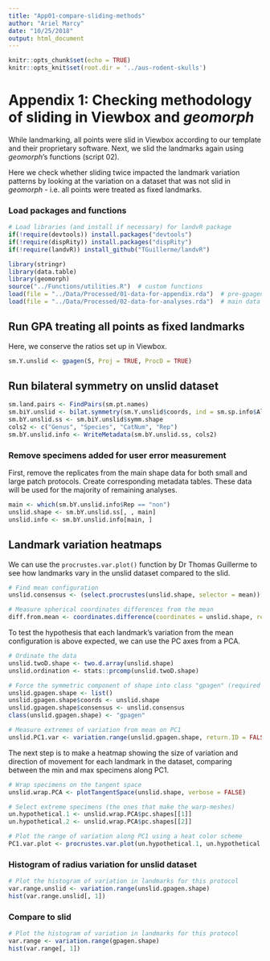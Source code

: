 ```yaml
---
title: "App01-compare-sliding-methods"
author: "Ariel Marcy"
date: "10/25/2018"
output: html_document
---
```


```r
knitr::opts_chunk$set(echo = TRUE)
knitr::opts_knit$set(root.dir = '../aus-rodent-skulls')
```

# Appendix 1: Checking methodology of sliding in Viewbox and _geomorph_
While landmarking, all points were slid in Viewbox according to our template and their proprietary software. Next, we slid the landmarks again using _geomorph_'s functions (script 02). 

Here we check whether sliding twice impacted the landmark variation patterns by looking at the variation on a dataset that was not slid in _geomorph_ - i.e. all points were treated as fixed landmarks. 

### Load packages and functions
```r
# Load libraries (and install if necessary) for landvR package
if(!require(devtools)) install.packages("devtools")
if(!require(dispRity)) install.packages("dispRity")
if(!require(landvR)) install_github("TGuillerme/landvR")

library(stringr)
library(data.table)
library(geomorph)
source("../Functions/utilities.R")  # custom functions
load(file = "../Data/Processed/01-data-for-appendix.rda")  # pre-gpagen() shape data from script 01, to be re-slid in this script
load(file = "../Data/Processed/02-data-for-analyses.rda")  # main data set
```

## Run GPA treating all points as fixed landmarks
Here, we conserve the ratios set up in Viewbox. 
```r
sm.Y.unslid <- gpagen(S, Proj = TRUE, ProcD = TRUE)
```

## Run bilateral symmetry on unslid dataset
```r
sm.land.pairs <- FindPairs(sm.pt.names)
sm.biY.unslid <- bilat.symmetry(sm.Y.unslid$coords, ind = sm.sp.info$All, object.sym = T, replicate = NULL, side = NULL, land.pairs = sm.land.pairs)
sm.bY.unslid.ss <- sm.biY.unslid$symm.shape
cols2 <- c("Genus", "Species", "CatNum", "Rep")
sm.bY.unslid.info <- WriteMetadata(sm.bY.unslid.ss, cols2)
```

### Remove specimens added for user error measurement
First, remove the replicates from the main shape data for both small and large patch protocols. Create corresponding metadata tables. These data will be used for the majority of remaining analyses.
```r
main <- which(sm.bY.unslid.info$Rep == "non")
unslid.shape <- sm.bY.unslid.ss[, , main]
unslid.info <- sm.bY.unslid.info[main, ]
```

## Landmark variation heatmaps
We can use the `procrustes.var.plot()` function by Dr Thomas Guillerme to see how landmarks vary in the unslid dataset compared to the slid.
```r
# Find mean configuration
unslid.consensus <- (select.procrustes(unslid.shape, selector = mean))[[1]]

# Measure spherical coordinates differences from the mean
diff.from.mean <- coordinates.difference(coordinates = unslid.shape, reference = unslid.consensus, type = "spherical")
```

To test the hypothesis that each landmark's variation from the mean configuration is above expected, we can use the PC axes from a PCA.
```r
# Ordinate the data
unslid.twoD.shape <- two.d.array(unslid.shape)
unslid.ordination <- stats::prcomp(unslid.twoD.shape)

# Force the symmetric component of shape into class "gpagen" (required for variation.range)
unslid.gpagen.shape <- list()
unslid.gpagen.shape$coords <- unslid.shape
unslid.gpagen.shape$consensus <- unslid.consensus
class(unslid.gpagen.shape) <- "gpagen"

# Measure extremes of variation from mean on PC1
unslid.PC1.var <- variation.range(unslid.gpagen.shape, return.ID = FALSE, axis = 1, ordination = unslid.ordination, type = "spherical")
```

The next step is to make a heatmap showing the size of variation and direction of movement for each landmark in the dataset, comparing between the min and max specimens along PC1.
```r
# Wrap specimens on the tangent space
unslid.wrap.PCA <- plotTangentSpace(unslid.shape, verbose = FALSE)

# Select extreme specimens (the ones that make the warp-meshes)
un.hypothetical.1 <- unslid.wrap.PCA$pc.shapes[[1]]
un.hypothetical.2 <- unslid.wrap.PCA$pc.shapes[[2]]

# Plot the range of variation along PC1 using a heat color scheme
PC1.var.plot <- procrustes.var.plot(un.hypothetical.1, un.hypothetical.2, col = heat.colors, col.val = unslid.PC1.var[, "radius"], labels = F)
```

### Histogram of radius variation for unslid dataset
```r
# Plot the histogram of variation in landmarks for this protocol
var.range.unslid <- variation.range(unslid.gpagen.shape)
hist(var.range.unslid[, 1])
```

### Compare to slid 
```r
# Plot the histogram of variation in landmarks for this protocol
var.range <- variation.range(gpagen.shape)
hist(var.range[, 1])
```